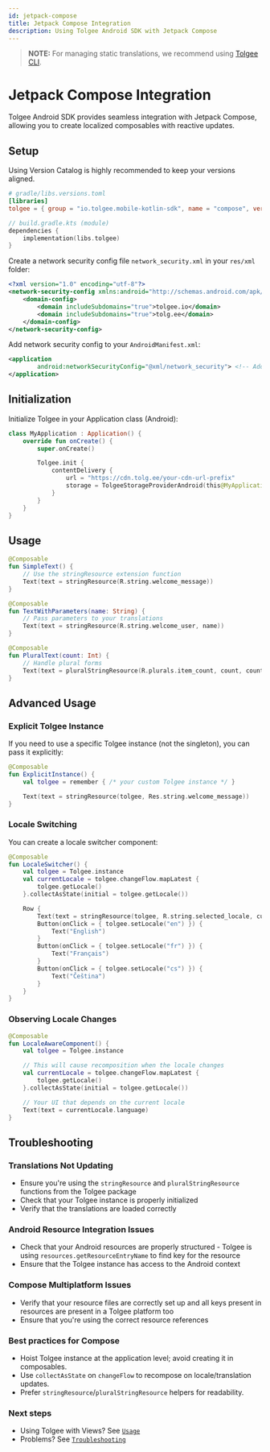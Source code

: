 ```yaml
---
id: jetpack-compose
title: Jetpack Compose Integration
description: Using Tolgee Android SDK with Jetpack Compose
---
```


> **NOTE:**
> For managing static translations, we recommend using [Tolgee CLI](https://github.com/tolgee/tolgee-cli).

# Jetpack Compose Integration

Tolgee Android SDK provides seamless integration with Jetpack Compose, allowing you to create localized composables with reactive updates.

## Setup

Using Version Catalog is highly recommended to keep your versions aligned.

```toml
# gradle/libs.versions.toml
[libraries]
tolgee = { group = "io.tolgee.mobile-kotlin-sdk", name = "compose", version.ref = "tolgee" }
```

```kotlin
// build.gradle.kts (module)
dependencies {
    implementation(libs.tolgee)
}
```

Create a network security config file `network_security.xml` in your `res/xml` folder:

```xml
<?xml version="1.0" encoding="utf-8"?>
<network-security-config xmlns:android="http://schemas.android.com/apk/res/android">
    <domain-config>
        <domain includeSubdomains="true">tolgee.io</domain>
        <domain includeSubdomains="true">tolg.ee</domain>
    </domain-config>
</network-security-config>
```

Add network security config to your `AndroidManifest.xml`:

```xml
<application
        android:networkSecurityConfig="@xml/network_security"> <!-- Add this line to your existing application tag -->
</application>
```

## Initialization

Initialize Tolgee in your Application class (Android):

```kotlin
class MyApplication : Application() {
    override fun onCreate() {
        super.onCreate()

        Tolgee.init {
            contentDelivery {
                url = "https://cdn.tolg.ee/your-cdn-url-prefix"
                storage = TolgeeStorageProviderAndroid(this@MyApplication, BuildConfig.VERSION_CODE)
            }
        }
    }
}
```

## Usage

```kotlin
@Composable
fun SimpleText() {
    // Use the stringResource extension function
    Text(text = stringResource(R.string.welcome_message))
}

@Composable
fun TextWithParameters(name: String) {
    // Pass parameters to your translations
    Text(text = stringResource(R.string.welcome_user, name))
}

@Composable
fun PluralText(count: Int) {
    // Handle plural forms
    Text(text = pluralStringResource(R.plurals.item_count, count, count))
}
```

## Advanced Usage

### Explicit Tolgee Instance

If you need to use a specific Tolgee instance (not the singleton), you can pass it explicitly:

```kotlin
@Composable
fun ExplicitInstance() {
    val tolgee = remember { /* your custom Tolgee instance */ }

    Text(text = stringResource(tolgee, Res.string.welcome_message))
}
```

### Locale Switching

You can create a locale switcher component:

```kotlin
@Composable
fun LocaleSwitcher() {
    val tolgee = Tolgee.instance
    val currentLocale = tolgee.changeFlow.mapLatest {
        tolgee.getLocale()
    }.collectAsState(initial = tolgee.getLocale())

    Row {
        Text(text = stringResource(tolgee, R.string.selected_locale, currentLocale.language))
        Button(onClick = { tolgee.setLocale("en") }) {
            Text("English")
        }
        Button(onClick = { tolgee.setLocale("fr") }) {
            Text("Français")
        }
        Button(onClick = { tolgee.setLocale("cs") }) {
            Text("Čeština")
        }
    }
}
```

### Observing Locale Changes

```kotlin
@Composable
fun LocaleAwareComponent() {
    val tolgee = Tolgee.instance

    // This will cause recomposition when the locale changes
    val currentLocale = tolgee.changeFlow.mapLatest {
        tolgee.getLocale()
    }.collectAsState(initial = tolgee.getLocale())

    // Your UI that depends on the current locale
    Text(text = currentLocale.language)
}
```

## Troubleshooting

### Translations Not Updating

- Ensure you're using the `stringResource` and `pluralStringResource` functions from the Tolgee package
- Check that your Tolgee instance is properly initialized
- Verify that the translations are loaded correctly

### Android Resource Integration Issues

- Check that your Android resources are properly structured - Tolgee is using `resources.getResourceEntryName` to find key for the resource
- Ensure that the Tolgee instance has access to the Android context

### Compose Multiplatform Issues

- Verify that your resource files are correctly set up and all keys present in resources are present in a Tolgee platform too
- Ensure that you're using the correct resource references

### Best practices for Compose

- Hoist Tolgee instance at the application level; avoid creating it in composables.
- Use `collectAsState` on `changeFlow` to recompose on locale/translation updates.
- Prefer `stringResource`/`pluralStringResource` helpers for readability.

### Next steps

- Using Tolgee with Views? See [`Usage`](./usage.mdx)
- Problems? See [`Troubleshooting`](./troubleshooting.mdx)
